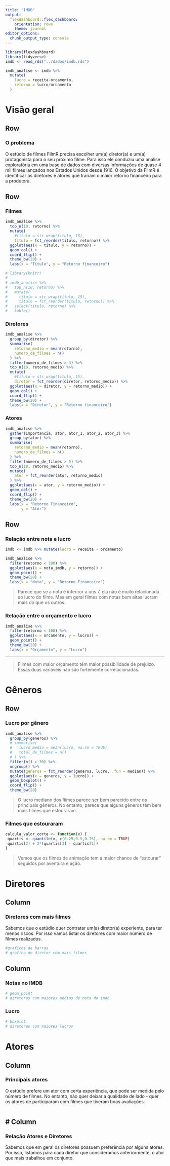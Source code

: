 ```yaml
---
title: "IMDB"
output: 
  flexdashboard::flex_dashboard:
    orientation: rows
    theme: journal
editor_options: 
  chunk_output_type: console
---
```



```r
library(flexdashboard)
library(tidyverse)
imdb <- read_rds("../dados/imdb.rds")

imdb_analise <- imdb %>% 
  mutate(
    lucro = receita-orcamento,
    retorno = lucro/orcamento
  )
```

Visão geral
========================================================================

Row {data-height=110}
----------------------------------------------------------------------

### O problema

O estúdio de filmes FilmR precisa escolher um(a) diretor(a) e um(a) protagonista para o seu próximo filme. Para isso ele conduziu uma análise exploratória em uma base de dados com diversas informações de quase 4 mil filmes lançados nos Estados Unidos desde 1916. O objetivo da FilmR é identificar os diretores e atores que trariam o maior retorno financeiro para a produtora. 

Row
---

### Filmes

```r

imdb_analise %>%
  top_n(10, retorno) %>%
  mutate(
    #titulo = str_wrap(titulo, 15),
    titulo = fct_reorder(titulo, retorno)) %>%
  ggplot(aes(x = titulo, y = retorno)) +
  geom_col() +
  coord_flip() +
  theme_bw(20) +
  labs(x = "Título", y = "Retorno financeiro")

# library(knitr)
# 
# imdb_analise %>%
#   top_n(10, retorno) %>%
#   mutate(
#     titulo = str_wrap(titulo, 15),
#     titulo = fct_reorder(titulo, retorno)) %>%
#   select(titulo, retorno) %>% 
#   kable()

```

### Diretores

```r

imdb_analise %>%
  group_by(diretor) %>% 
  summarise(
    retorno_medio = mean(retorno),
    numero_de_filmes = n()
  ) %>% 
  filter(numero_de_filmes > 3) %>% 
  top_n(10, retorno_medio) %>%
  mutate(
    #titulo = str_wrap(titulo, 15),
    diretor = fct_reorder(diretor, retorno_medio)) %>%
  ggplot(aes(x = diretor, y = retorno_medio)) +
  geom_col() +
  coord_flip() +
  theme_bw(20) +
  labs(x = "Diretor", y = "Retorno financeiro")

```

### Atores

```r

imdb_analise %>% 
  gather(importancia, ator, ator_1, ator_2, ator_3) %>% 
  group_by(ator) %>% 
  summarise(
    retorno_medio = mean(retorno),
    numero_de_filmes = n()
  ) %>% 
  filter(numero_de_filmes > 5) %>% 
  top_n(10, retorno_medio) %>% 
  mutate(
    ator = fct_reorder(ator, retorno_medio)
  ) %>% 
  ggplot(aes(x = ator, y = retorno_medio)) +
  geom_col() +
  coord_flip() +
  theme_bw(20) +
  labs(x = "Retorno Financeiro",
       y = "Ator")

```

Row
--------------------------------------------------------------

### Relação entre nota e lucro

```r
imdb <- imdb %>% mutate(lucro = receita - orcamento)

imdb_analise %>% 
  filter(retorno < 100) %>% 
  ggplot(aes(x = nota_imdb, y = retorno)) +
  geom_point() +
  theme_bw(20) +
  labs(x = "Nota", y = "Retorno Financeiro")


```

> Parece que se a nota é inferiror a uns 7, ela não é muito relacionada ao lucro do filme.
Mas em geral filmes com notas bem altas lucram mais do que os outros.

### Relação entre o orçamento e lucro

```r

imdb_analise %>% 
  filter(retorno < 100) %>% 
  ggplot(aes(x = orcamento, y = lucro)) +
  geom_point() +
  theme_bw(20) +
  labs(x = "Orçamento", y = "Lucro")

```

---

> Filmes com maior orçamento têm maior possibilidade de prejuizo. Essas duas variáveis não são fortemente correlacionadas.

Gêneros
==============================================================


Row
---------------------------------------------------------------

### Lucro por gênero

```r

imdb_analise %>% 
  group_by(generos) %>% 
  # summarise(
  #   lucro_medio = mean(lucro, na.rm = TRUE),
  #   total_de_filmes = n()
  # ) %>% 
  filter(n() > 30) %>% 
  ungroup() %>% 
  mutate(generos = fct_reorder(generos, lucro, .fun = median)) %>% 
  ggplot(aes(x = generos, y = lucro)) +
  geom_boxplot() +
  coord_flip() +
  theme_bw(20)

```

> O lucro mediano dos filmes parece ser bem parecido entre os principais gêneros. No entanto, parece que alguns gêneros tem bem mais filmes que estouraram.

### Filmes que estouraram

```r
calcula_valor_corte <- function(x) {
 quartis <- quantile(x, c(0.25,0.5,0.75), na.rm = TRUE)
 quartis[2] + 2*(quartis[3] - quartis[1])
}

```

> Vemos que os filmes de animação tem a maior chance de "estourar" seguidos por aventura e ação.

Diretores {data-orientation=columns}
============================================

Column
-------------------------------------------

### Diretores com mais filmes

Sabemos que o estúdio quer contratar um(a) diretor(a) experiente, para ter menos riscos. Por isso vamos listar os diretores com maior número de filmes realizados.

```r

#graficos de barras
# grafico de diretor com mais filmes

```

Column {.tabset}
--------------------------------

### Notas no IMDB

```r

# geom_point
# diretores com maiores médias de nota do imdb

```

### Lucro

```r

# boxplot
# diretores com maiores lucros

```

Atores {data-orientation=columns}
============================================

Column
--------------------------------------------

### Principais atores

O estúdio prefere um ator com certa experiência, que pode ser medida pelo número de filmes. No entanto, não quer deixar a qualidade de lado - quer os atores de participaram com filmes que tiveram boas avaliações.

```r

```

# Column
--------------------------------------

### Relação Atores e Diretores

Sabemos que em geral os diretores possuem preferência por alguns atores. Por isso,
listamos para cada diretor que consideramos anteriormente, o ator que mais trabalhou em conjunto.

```r

```



